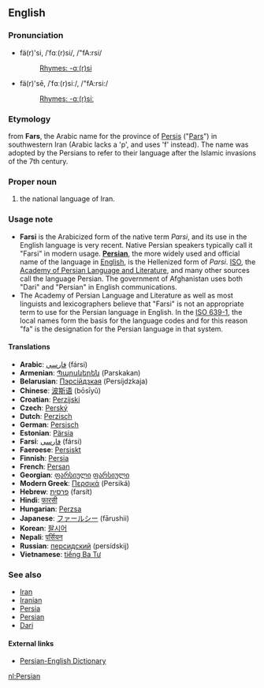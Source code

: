 ==English==
===Pronunciation===
*fä(r)'si, /ˈfɑː(r)si/, /"fA:rsi/
*:[[Rhymes:English:-ɑː(r)si|Rhymes: -ɑː(r)si]]
*fä(r)'sē, /ˈfɑː(r)siː/, /"fA:rsi:/
*:[[Rhymes:English:-ɑː(r)siː|Rhymes: -ɑː(r)siː]]

===Etymology===
from '''Fars''', the Arabic name for the province of [[Persis]] ("[[Pars]]") in southwestern Iran (Arabic lacks a 'p', and uses 'f' instead). The name was adopted by the Persians to refer to their language after the Islamic invasions of the 7th century.

===Proper noun===
#the national language of Iran.

===Usage note===
*'''Farsi''' is the Arabicized form of the native term ''Parsi'', and its use in the English language is very recent. Native Persian speakers typically call it "Farsi" in modern usage. '''[[Persian]]''', the more widely used and official name of the language in [[English language|English]], is the Hellenized form of ''Parsi''. [[ISO]], the [[w:Academy of Persian Language and Literature|Academy of Persian Language and Literature]], and many other sources call the language Persian. The government of Afghanistan uses both "Dari" and "Persian" in English communications.
*The Academy of Persian Language and Literature as well as most linguists and lexicographers believe that "Farsi" is not an appropriate term to use for the Persian language in English. In the [[w:ISO 639-1|ISO 639-1]], the local names form the basis for the language codes and for this reason "fa" is the designation for the Persian language in that system.

====Translations====
*'''Arabic''': [[فارسي]] (fársi)
*'''Armenian''': [[Պարսկերեն]] (Parskakan)
*'''Belarusian''': [[Пэрсійдзкая]] (Persíjdzkaja)
*'''Chinese''': [[波斯语]] (bōsīyǔ)
*'''Croatian''': [[Perzijski]]
*'''Czech''': [[Perský]]
*'''Dutch''': [[Perzisch]]
*'''German''': [[Persisch]]
*'''Estonian''': [[Pärsia]]
*'''Farsi''': [[فارسی]] (fársi)
*'''Faeroese''': [[Persiskt]]
*'''Finnish''': [[Persia]]
*'''French''': [[Persan]]
*'''Georgian''': [[ფარსიული]] [[ფარსიული]]
*'''Modern Greek''': [[Περσικά]] (Persiká)
*'''Hebrew''': [[פרסית]] (farsít)
*'''Hindi''': [[फारसी]]
*'''Hungarian''': [[Perzsa]]
*'''Japanese''': [[ファールシー]] (fārushii)
*'''Korean''': [[팔시어]]
*'''Nepali''': [[पर्सियन]]
*'''Russian''': [[персидский]] (persídskij)
*'''Vietnamese''': [[tiếng Ba Tư]]

===See also===
*[[Iran]]
*[[Iranian]]
*[[Persia]]
*[[Persian]]
*[[Dari]]

==== External links====
*[http://www.farsidic.com Persian-English Dictionary]

[[nl:Persian]]